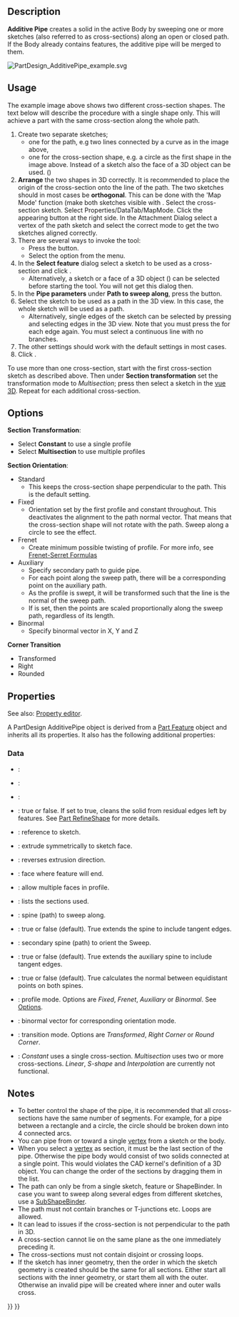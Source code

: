 <languages/>
<translate>

<!--T:13-->
{{Docnav
|[[PartDesign_AdditiveLoft|Additive loft]]
|[[PartDesign_AdditiveHelix|Additive helix]]
|[[PartDesign_Workbench|PartDesign]]
|IconL=PartDesign_AdditiveLoft.svg
|IconR=PartDesign_AdditiveHelix.svg
|IconC=Workbench_PartDesign.svg
}}

<!--T:1-->
{{GuiCommand
|Name=PartDesign AdditivePipe
|MenuLocation=Part Design → Create an additive feature → Additive pipe
|Workbenches=[[PartDesign_Workbench|PartDesign]]
|Version=0.17
|SeeAlso=[[PartDesign_AdditiveLoft|PartDesign AdditiveLoft]], [[PartDesign_SubtractivePipe|PartDesign SubtractivePipe]]
}}

==Description== <!--T:2-->

<!--T:3-->
'''Additive Pipe''' creates a solid in the active Body by sweeping one or more sketches (also referred to as cross-sections) along an open or closed path. If the Body already contains features, the additive pipe will be merged to them.

</translate>
[[File:PartDesign AdditivePipe example.svg|none]]
<translate>
<!--T:5-->
{{Caption|On the left: cross-sections (A) and (B) to be swept along path (C); resulting Additive pipe on the right.}}

==Usage== <!--T:18--> 

<!--T:6-->
The example image above shows two different cross-section shapes. The text below will describe the procedure with a single shape only. This will achieve a part with the same cross-section along the whole path.

<!--T:7-->
# Create two separate sketches;
#* one for the path, e.g two lines connected by a curve as in the image above,
#* one for the cross-section shape, e.g. a circle as the first shape in the image above. Instead of a sketch also the face of a 3D object can be used. ({{Version|0.20}})
# '''Arrange''' the two shapes in 3D correctly. It is recommended to place the origin of the cross-section onto the line of the path. The two sketches should in most cases be '''orthogonal'''. This can be done with the 'Map Mode' function (make both sketches visible with {{KEY|Space}}. Select the cross-section sketch. Select Properties/DataTab/MapMode. Click the appearing {{Button|...}} button at the right side. In the Attachment Dialog select a vertex of the path sketch and select the correct mode to get the two sketches aligned correctly. 
# There are several ways to invoke the tool:
#* Press the {{Button|[[Image:PartDesign_AdditivePipe.svg|16px]] [[PartDesign_AdditivePipe|Additive pipe]]}} button.
#* Select the {{MenuCommand|PartDesign → Create an additive feature → [[Image:PartDesign_AdditivePipe.svg|16px]] Additive pipe}} option from the menu.
# In the '''Select feature''' dialog select a sketch to be used as a cross-section and click {{Button|OK}}.
#* Alternatively, a sketch or a face of a 3D object ({{Version|0.20}}) can be selected before starting the tool. You will not get this dialog then.
# In the '''Pipe parameters''' under '''Path to sweep along''', press the {{Button|Object}} button.
# Select the sketch to be used as a path in the 3D view. In this case, the whole sketch will be used as a path.
#* Alternatively, single edges of the sketch can be selected by pressing {{Button|Add Edge}} and selecting edges in the 3D view. Note that you must press the {{Button|Add Edge}} for each edge again. You must select a continuous line with no branches.
# The other settings should work with the default settings in most cases.
# Click {{Button|OK}}.

<!--T:17-->
To use more than one cross-section, start with the first cross-section sketch as described above. Then under '''Section transformation''' set the transformation mode to ''Multisection''; press {{Button|Add Section}} then select a sketch in the [[[3D_view/fr|vue 3D]]. Repeat for each additional cross-section.

==Options== <!--T:19--> 

<!--T:8-->
'''Section Transformation''': 
* Select '''Constant''' to use a single profile
* Select '''Multisection''' to use multiple profiles
'''Section Orientation''':
* Standard
** This keeps the cross-section shape perpendicular to the path. This is the default setting.
* Fixed
** Orientation set by the first profile and constant throughout. This deactivates the alignment to the path normal vector. That means that the cross-section shape will not rotate with the path. Sweep along a circle to see the effect.
* Frenet
** Create minimum possible twisting of profile. For more info, see [https://en.wikipedia.org/wiki/Frenet%E2%80%93Serret_formulas Frenet-Serret Formulas]
* Auxiliary
** Specify secondary path to guide pipe.
** For each point {{Emphasis|P}} along the sweep path, there will be a corresponding point {{Emphasis|Q}} on the auxiliary path.
** As the profile is swept, it will be transformed such that the {{Emphasis|PQ}} line is the normal of the sweep path.
** If {{Emphasis|Curvelinear equivalence}} is set, then the {{Emphasis|Q}} points are scaled proportionally along the sweep path, regardless of its length.
* Binormal
** Specify binormal vector in X, Y and Z
'''Corner Transition'''
* Transformed
* Right
* Rounded

==Properties== <!--T:9-->

<!--T:21-->
See also: [[Property_editor|Property editor]].

<!--T:22-->
A PartDesign AdditivePipe object is derived from a [[Part_Feature|Part Feature]] object and inherits all its properties. It also has the following additional properties:

===Data=== <!--T:23-->

<!--T:24-->
{{TitleProperty|Base}}

<!--T:25-->
* {{PropertyData|Add Sub Shape|PartShape|Hidden}}: 
* {{PropertyData|Base Feature|Link|Hidden}}: 
* {{PropertyData|_Body|LinkHidden|Hidden}}: 

<!--T:26-->
{{TitleProperty|Part Design}}

<!--T:27-->
* {{PropertyData|Refine}}: true or false. If set to true, cleans the solid from residual edges left by features. See [[Part RefineShape|Part RefineShape]] for more details.

<!--T:28-->
{{TitleProperty|Sketch Based}}

<!--T:29-->
* {{PropertyData|Profile|LinkSub}}: reference to sketch.
* {{PropertyData|Midplane|Bool}}: extrude symmetrically to sketch face.
* {{PropertyData|Reversed|Bool}}: reverses extrusion direction.
* {{PropertyData|Up To Face|LinkSub}}: face where feature will end.
* {{PropertyData|Allow Multi Face|Bool}}: allow multiple faces in profile.

<!--T:30-->
{{TitleProperty|Sweep}}

<!--T:31-->
* {{PropertyData|Sections|LinkSubList}}: lists the sections used.
* {{PropertyData|Spine|LinkSub}}: spine (path) to sweep along.
* {{PropertyData|Spine Tangent|Bool}}: true or false (default). True extends the spine to include tangent edges.
* {{PropertyData|Auxiliary Spine|LinkSub|Hidden}}: secondary spine (path) to orient the Sweep.
* {{PropertyData|Auxiliary Spine Tangent|Bool}}: true or false (default). True extends the auxiliary spine to include tangent edges.
* {{PropertyData|Auxiliary Curvelinear|Bool}}: true or false (default). True calculates the normal between equidistant points on both spines.
* {{PropertyData|Mode|Enumeration}}: profile mode. Options are ''Fixed'', ''Frenet'', ''Auxiliary'' or ''Binormal''. See [[#Options|Options]].
* {{PropertyData|Binormal|Vector}}: binormal vector for corresponding orientation mode.
* {{PropertyData|Transition|Enumeration}}: transition mode. Options are ''Transformed'', ''Right Corner'' or ''Round Corner''.
* {{PropertyData|Transformation|Enumeration}}: ''Constant'' uses a single cross-section. ''Multisection'' uses two or more cross-sections. ''Linear'', ''S-shape'' and ''Interpolation'' are currently not functional.

==Notes== <!--T:20-->

<!--T:12-->
* To better control the shape of the pipe, it is recommended that all cross-sections have the same number of segments. For example, for a pipe between a rectangle and a circle, the circle should be broken down into 4 connected arcs.
* You can pipe from or toward a single [[Glossary#V|vertex]] from a sketch or the body. {{Version|0.20}}
* When you select a [[Glossary#V|vertex]] as section, it must be the last section of the pipe. Otherwise the pipe body would consist of two solids connected at a single point. This would violates the CAD kernel's definition of a 3D object. You can change the order of the sections by dragging them in the list.
* The path can only be from a single sketch, feature or ShapeBinder. In case you want to sweep along several edges from different sketches, use a [[PartDesign_SubShapeBinder|SubShapeBinder]].
* The path must not contain branches or T-junctions etc. Loops are allowed.
* It can lead to issues if the cross-section is not perpendicular to the path in 3D.
* A cross-section cannot lie on the same plane as the one immediately preceding it.
* The cross-sections must not contain disjoint or crossing loops.
* If the sketch has inner geometry, then the order in which the sketch geometry is created should be the same for all sections. Either start all sections with the inner geometry, or start them all with the outer. Otherwise an invalid pipe will be created where inner and outer walls cross.


<!--T:14-->
{{Docnav
|[[PartDesign_AdditiveLoft|Additive loft]]
|[[PartDesign_AdditiveHelix|Additive helix]]
|[[PartDesign_Workbench|PartDesign]]
|IconL=PartDesign_AdditiveLoft.svg
|IconR=PartDesign_AdditiveHelix.svg
|IconC=Workbench_PartDesign.svg
}}

</translate>
{{PartDesign Tools navi{{#translation:}}}}
{{Userdocnavi{{#translation:}}}}